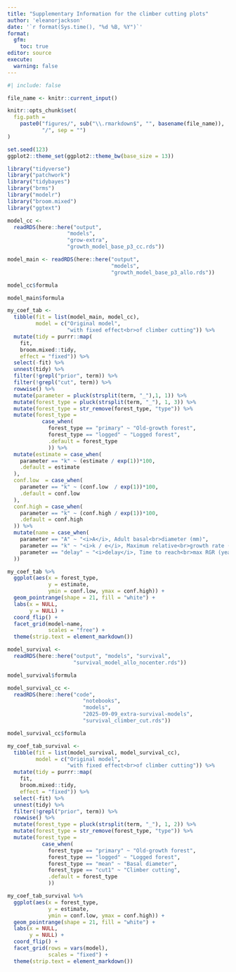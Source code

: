 ```yaml
---
title: "Supplementary Information for the climber cutting plots"
author: 'eleanorjackson'
date: '`r format(Sys.time(), "%d %B, %Y")`' 
format: 
  gfm:
    toc: true
editor: source
execute:
  warning: false
---
```


```r
#| include: false

file_name <- knitr::current_input()

knitr::opts_chunk$set(
  fig.path =
    paste0("figures/", sub("\\.rmarkdown$", "", basename(file_name)), 
           "/", sep = "")
)

set.seed(123)
ggplot2::theme_set(ggplot2::theme_bw(base_size = 13))
```

```r
library("tidyverse")
library("patchwork")
library("tidybayes")
library("brms")
library("modelr")
library("broom.mixed")
library("ggtext")
```

```r
model_cc <- 
  readRDS(here::here("output", 
                   "models", 
                   "grow-extra",
                   "growth_model_base_p3_cc.rds"))

model_main <- readRDS(here::here("output",
                                 "models",
                                 "growth_model_base_p3_allo.rds"))
```

```r
model_cc$formula
```

```r
model_main$formula
```

```r
my_coef_tab <- 
  tibble(fit = list(model_main, model_cc),
         model = c("Original model", 
                   "with fixed effect<br>of climber cutting")) %>%
  mutate(tidy = purrr::map(
    fit,
    broom.mixed::tidy,
    effect = "fixed")) %>% 
  select(-fit) %>% 
  unnest(tidy) %>% 
  filter(!grepl("prior", term)) %>% 
  filter(!grepl("cut", term)) %>% 
  rowwise() %>% 
  mutate(parameter = pluck(strsplit(term, "_"),1, 1)) %>% 
  mutate(forest_type = pluck(strsplit(term, "_"), 1, 3)) %>%
  mutate(forest_type = str_remove(forest_type, "type")) %>%
  mutate(forest_type =
           case_when(
             forest_type == "primary" ~ "Old-growth forest",
             forest_type == "logged" ~ "Logged forest",
             .default = forest_type
             )) %>% 
  mutate(estimate = case_when(
    parameter == "k" ~ (estimate / exp(1))*100,
    .default = estimate
  ),
  conf.low  = case_when(
    parameter == "k" ~ (conf.low  / exp(1))*100,
    .default = conf.low 
  ),
  conf.high = case_when(
    parameter == "k" ~ (conf.high / exp(1))*100,
    .default = conf.high
  )) %>%
  mutate(name = case_when(
    parameter == "A" ~ "<i>A</i>, Adult basal<br>diameter (mm)",
    parameter == "k" ~ "<i>k / e</i>, Maximum relative<br>growth rate (% year<sup>-1</sup>)",
    parameter == "delay" ~ "<i>delay</i>, Time to reach<br>max RGR (years)"
  ))
```

```r
my_coef_tab %>% 
  ggplot(aes(x = forest_type, 
             y = estimate, 
             ymin = conf.low, ymax = conf.high)) +
  geom_pointrange(shape = 21, fill = "white") +
  labs(x = NULL,
       y = NULL) +
  coord_flip() +
  facet_grid(model~name, 
             scales = "free") +
  theme(strip.text = element_markdown())
```

```r
model_survival <-
  readRDS(here::here("output", "models", "survival",
                     "survival_model_allo_nocenter.rds"))
```

```r
model_survival$formula
```

```r
model_survival_cc <-
  readRDS(here::here("code",
                        "notebooks",
                        "models",
                        "2025-09-09_extra-survival-models",
                        "survival_climber_cut.rds"))
```

```r
model_survival_cc$formula
```

```r
my_coef_tab_survival <- 
  tibble(fit = list(model_survival, model_survival_cc),
         model = c("Original model", 
                   "with fixed effect<br>of climber cutting")) %>%
  mutate(tidy = purrr::map(
    fit,
    broom.mixed::tidy,
    effect = "fixed")) %>% 
  select(-fit) %>% 
  unnest(tidy) %>% 
  filter(!grepl("prior", term)) %>% 
  rowwise() %>% 
  mutate(forest_type = pluck(strsplit(term, "_"), 1, 2)) %>%
  mutate(forest_type = str_remove(forest_type, "type")) %>% 
  mutate(forest_type =
           case_when(
             forest_type == "primary" ~ "Old-growth forest",
             forest_type == "logged" ~ "Logged forest",
             forest_type == "mean" ~ "Basal diameter",
             forest_type == "cut1" ~ "Climber cutting",
             .default = forest_type
             )) 
```

```r
my_coef_tab_survival %>% 
  ggplot(aes(x = forest_type, 
             y = estimate, 
             ymin = conf.low, ymax = conf.high)) +
  geom_pointrange(shape = 21, fill = "white") +
  labs(x = NULL,
       y = NULL) +
  coord_flip() +
  facet_grid(rows = vars(model), 
             scales = "fixed") +
  theme(strip.text = element_markdown())
```

